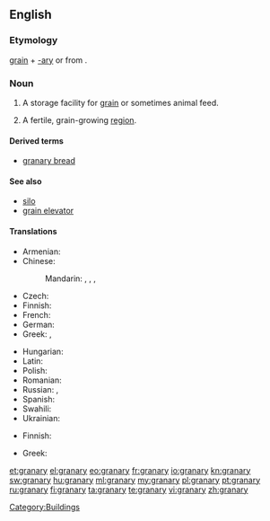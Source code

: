 {{wikipedia}}
==English==

===Etymology===
[[grain]] + [[-ary]] or from {{etyl|la}} {{term|granarium|grānārium|lang=la}}.

===Noun===
{{en-noun|granaries|pl2=granarys}}

# {{agriculture}} A storage facility for [[grain]] or sometimes animal feed.
# {{figuratively}} A fertile, grain-growing [[region]].

====Derived terms====
* [[granary bread]]

====See also====
* [[silo]]
* [[grain elevator]]

====Translations====
{{trans-top|storage facility}}
* Armenian: {{t+|hy|ամբար|tr=ambar}}
* Chinese:
*: Mandarin: {{t-|cmn|筒倉|sc=Hani}}, {{t-|cmn|筒仓|tr=tǒngcāng|sc=Hani}}, {{t-|cmn|糧倉|sc=Hani}}, {{t-|cmn|粮仓|tr=liángcāng|sc=Hani}}
* Czech: {{t-|cs|sýpka|f}}
* Finnish: {{t-|fi|aitta}}
* French: {{t+|fr|grenier|m}}
* German: {{t|de|Kornhaus|n}}
* Greek: {{t+|el|σιταποθήκη|m|tr=sitapothíki}}, {{t+|el|σιτοβολώνας|m|tr=sitovolónas}}
{{trans-mid}}
* Hungarian: {{t|hu|magtár}}
* Latin: {{t-|la|granarium}}
* Polish: {{t+|pl|spichlerz|m}}
* Romanian: {{t-|ro|grânar}}
* Russian: {{t+|ru|амбар}},  {{t+|ru|житница}}
* Spanish: {{t+|es|granero|m}}
* Swahili: {{t+|sw|ghala|xs=Swahili}}
* Ukrainian: {{t-|uk|шпіхлір|xs=Ukrainian}}
{{trans-bottom}}

{{trans-top|fertile, grain-growing region}}
* Finnish: {{t-|fi|vilja-aitta}}
{{trans-mid}}
* Greek: {{t+|el|σιτοβολώνας|m|tr=sitovolónas}}
{{trans-bottom}}

[[Category:Buildings]]

[[et:granary]]
[[el:granary]]
[[eo:granary]]
[[fr:granary]]
[[io:granary]]
[[kn:granary]]
[[sw:granary]]
[[hu:granary]]
[[ml:granary]]
[[my:granary]]
[[pl:granary]]
[[pt:granary]]
[[ru:granary]]
[[fi:granary]]
[[ta:granary]]
[[te:granary]]
[[vi:granary]]
[[zh:granary]]